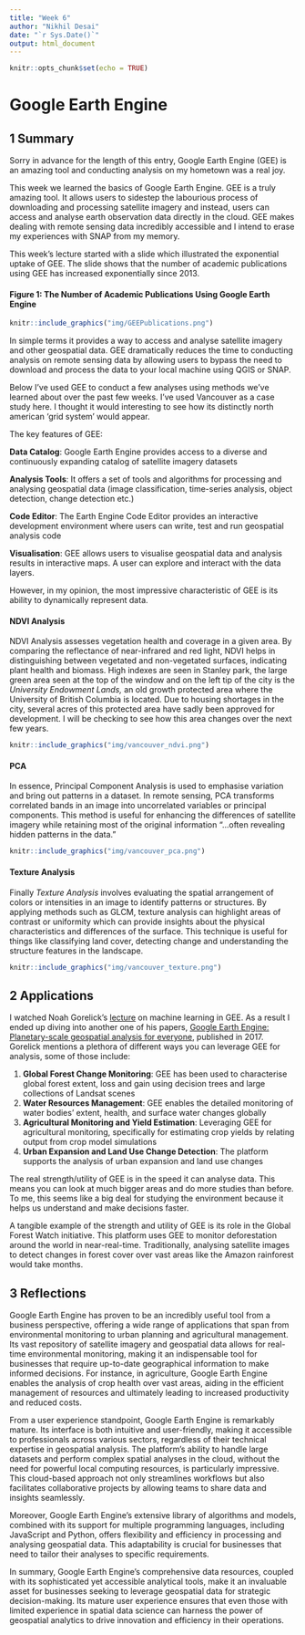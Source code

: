 ```yaml
---
title: "Week 6"
author: "Nikhil Desai"
date: "`r Sys.Date()`"
output: html_document
---
```


```r
knitr::opts_chunk$set(echo = TRUE)
```

# Google Earth Engine

## 1 Summary

Sorry in advance for the length of this entry, Google Earth Engine (GEE) is an amazing tool and conducting analysis on my hometown was a real joy.

This week we learned the basics of Google Earth Engine. GEE is a truly amazing tool. It allows users to sidestep the labourious process of downloading and processing satellite imagery and instead, users can access and analyse earth observation data directly in the cloud. GEE makes dealing with remote sensing data incredibly accessible and I intend to erase my experiences with SNAP from my memory.

This week's lecture started with a slide which illustrated the exponential uptake of GEE. The slide shows that the number of academic publications using GEE has increased exponentially since 2013.

#### Figure 1: The Number of Academic Publications Using Google Earth Engine

```r
knitr::include_graphics("img/GEEPublications.png")

```

In simple terms it provides a way to access and analyse satellite imagery and other geospatial data. GEE dramatically reduces the time to conducting analysis on remote sensing data by allowing users to bypass the need to download and process the data to your local machine using QGIS or SNAP.

Below I've used GEE to conduct a few analyses using methods we've learned about over the past few weeks. I've used Vancouver as a case study here. I thought it would interesting to see how its distinctly north american 'grid system' would appear.

The key features of GEE:

**Data Catalog**: Google Earth Engine provides access to a diverse and continuously expanding catalog of satellite imagery datasets

**Analysis Tools**: It offers a set of tools and algorithms for processing and analysing geospatial data (image classification, time-series analysis, object detection, change detection etc.)

**Code Editor**: The Earth Engine Code Editor provides an interactive development environment where users can write, test and run geospatial analysis code

**Visualisation**: GEE allows users to visualise geospatial data and analysis results in interactive maps. A user can explore and interact with the data layers.

However, in my opinion, the most impressive characteristic of GEE is its ability to dynamically represent data.

#### NDVI Analysis

NDVI Analysis assesses vegetation health and coverage in a given area. By comparing the reflectance of near-infrared and red light, NDVI helps in distinguishing between vegetated and non-vegetated surfaces, indicating plant health and biomass. High indexes are seen in Stanley park, the large green area seen at the top of the window and on the left tip of the city is the *University Endowment Lands,* an old growth protected area where the University of British Columbia is located. Due to housing shortages in the city, several acres of this protected area have sadly been approved for development. I will be checking to see how this area changes over the next few years.

```r
knitr::include_graphics("img/vancouver_ndvi.png")
```

#### PCA

In essence, Principal Component Analysis is used to emphasise variation and bring out patterns in a dataset. In remote sensing, PCA transforms correlated bands in an image into uncorrelated variables or principal components. This method is useful for enhancing the differences of satellite imagery while retaining most of the original information "...often revealing hidden patterns in the data."

```r
knitr::include_graphics("img/vancouver_pca.png")
```

#### Texture Analysis

Finally *Texture Analysis* involves evaluating the spatial arrangement of colors or intensities in an image to identify patterns or structures. By applying methods such as GLCM, texture analysis can highlight areas of contrast or uniformity which can provide insights about the physical characteristics and differences of the surface. This technique is useful for things like classifying land cover, detecting change and understanding the structure features in the landscape.

```r
knitr::include_graphics("img/vancouver_texture.png")
```

## 2 Applications

I watched Noah Gorelick's [lecture](https://www.youtube.com/watch?v=WvaBZbph_cU&t=1822s) on machine learning in GEE. As a result I ended up diving into another one of his papers, [Google Earth Engine: Planetary-scale geospatial analysis for everyone](https://www.sciencedirect.com/science/article/pii/S0034425717302900), published in 2017. Gorelick mentions a plethora of different ways you can leverage GEE for analysis, some of those include:

1.  **Global Forest Change Monitoring**: GEE has been used to characterise global forest extent, loss and gain using decision trees and large collections of Landsat scenes
2.  **Water Resources Management**: GEE enables the detailed monitoring of water bodies' extent, health, and surface water changes globally
3.  **Agricultural Monitoring and Yield Estimation**: Leveraging GEE for agricultural monitoring, specifically for estimating crop yields by relating output from crop model simulations
4.  **Urban Expansion and Land Use Change Detection**: The platform supports the analysis of urban expansion and land use changes

The real strength/utility of GEE is in the speed it can analyse data. This means you can look at much bigger areas and do more studies than before. To me, this seems like a big deal for studying the environment because it helps us understand and make decisions faster.

A tangible example of the strength and utility of GEE is its role in the Global Forest Watch initiative. This platform uses GEE to monitor deforestation around the world in near-real-time. Traditionally, analysing satellite images to detect changes in forest cover over vast areas like the Amazon rainforest would take months.

## 3 Reflections

Google Earth Engine has proven to be an incredibly useful tool from a business perspective, offering a wide range of applications that span from environmental monitoring to urban planning and agricultural management. Its vast repository of satellite imagery and geospatial data allows for real-time environmental monitoring, making it an indispensable tool for businesses that require up-to-date geographical information to make informed decisions. For instance, in agriculture, Google Earth Engine enables the analysis of crop health over vast areas, aiding in the efficient management of resources and ultimately leading to increased productivity and reduced costs.

From a user experience standpoint, Google Earth Engine is remarkably mature. Its interface is both intuitive and user-friendly, making it accessible to professionals across various sectors, regardless of their technical expertise in geospatial analysis. The platform's ability to handle large datasets and perform complex spatial analyses in the cloud, without the need for powerful local computing resources, is particularly impressive. This cloud-based approach not only streamlines workflows but also facilitates collaborative projects by allowing teams to share data and insights seamlessly.

Moreover, Google Earth Engine's extensive library of algorithms and models, combined with its support for multiple programming languages, including JavaScript and Python, offers flexibility and efficiency in processing and analysing geospatial data. This adaptability is crucial for businesses that need to tailor their analyses to specific requirements.

In summary, Google Earth Engine's comprehensive data resources, coupled with its sophisticated yet accessible analytical tools, make it an invaluable asset for businesses seeking to leverage geospatial data for strategic decision-making. Its mature user experience ensures that even those with limited experience in spatial data science can harness the power of geospatial analytics to drive innovation and efficiency in their operations.
